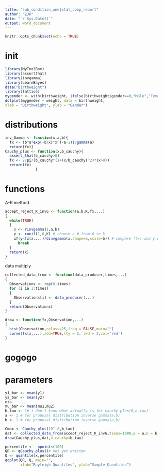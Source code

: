 ```yaml
---
title: "sub_condition_one|stat_comp_report"
author: "ZJH"
date: "`r Sys.Date()`"
output: word_document
---
```


```r
knitr::opts_chunk$set(echo = TRUE)
```

# init
```r
library(MyToolBox)
library(assertthat)
library(invgamma)
library(LearnBayes)
data("birthweight")
library(lattice)
mygender <- with(birthweight, ifelse(birthweight$gender==0,"Male","Female"))
dotplot(mygender ~ weight, data = birthweight,
xlab = "Birthweight", ylab = "Gender")
```

# distributions
```r
inv_Gamma <- function(x,a,b){
  fx <- (b^a*exp(-b/x)*x^(-a-1))/gamma(a)
  return(fx)}
Cauchy_plus <- function(x,b_cauchy){
  assert_that(b_cauchy>0)
  fx <- 2/pi/(b_cauchy*(1+(x/b_cauchy)^2)*(x>0))
  return(fx)
              }
```

# functions
A-R method
```r
accept_reject_K_invG <- function(a,b,K,fx,...)
{
  while(TRUE)
  {
    x <- rinvgamma(1,a,b)
    y <- runif(1,0,K) # choose a # from 0 to k 
    if(y<fx(x,...)/dinvgamma(x,shape=a,scale=b)) # compare f(x) and y until y<fx(x),only reserve the y in the domain we want.
      break
  }
  return(x)
}
```

data multiply
```r

collected_data_from <- function(data_producer,times,...)
{
  Observations <- rep(0,times) 
  for (i in 1:times) 
  {
    Observations[i] <- data_producer(...)
  }
  return(Observations)
}
```

```r
draw <- function(fx,Observation,...)
{
  hist(Observation,nclass=25,freq = FALSE,main="")
  curve(fx(x,...),add=TRUE,lty = 2, lwd = 2,col='red')
}
```

# gogogo
# parameters
```r
y1_bar <- mean(y1)
y2_bar <- mean(y2)
eta
mu_bar <- mean(mu1,mu2)
b_tau <- 1# i don't know what actually is,for cauchy plus(0,b_tau)
a <- 1 # for proposal distribution inverse gamma(a,b) 
b <- 1 # for proposal distribution inverse gamma(a,b)
```

```r
Cmax <- Cauchy_plus(10^-8,b_tau)
dat <- collected_data_from(accept_reject_K_invG,times=1000,a = a,b = b,K = Cmax,fx=Cauchy_plus,b_cauchy=b_tau)
draw(Cauchy_plus,dat,b_cauchy=b_tau)
```
```r
percentile <-  ppoints(100)
QR <- qCauchy_plus()# not yet written
Q <- quantile(x,percentile)
qqplot(QR, Q, main="",
       xlab="Rayleigh Quantiles", ylab="Sample Quantiles")
```


